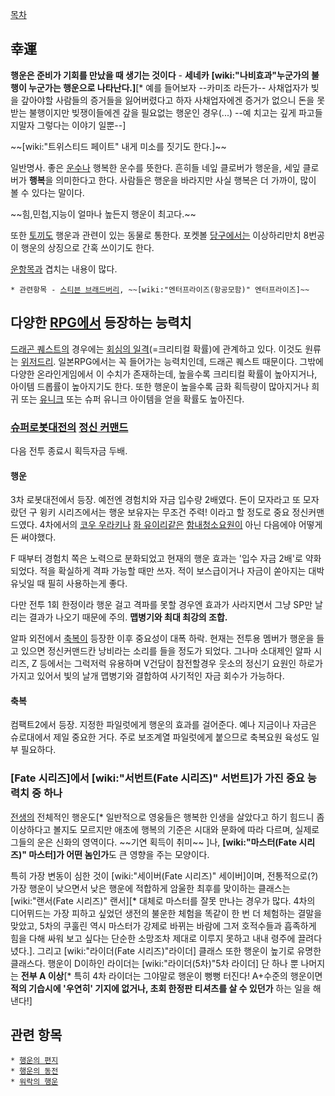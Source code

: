 [[목차]]
== 幸運 ==
'''행운은 준비가 기회를 만났을 때 생기는 것이다''' - '''세네카'''
'''[wiki:"나비효과"누군가의 불행이 누군가는 행운으로 나타난다.]'''[* 예를 들어보자 --카미조 라든가-- 사채업자가 빚을 갚아야할 사람들의 증거들을 잃어버렸다고 하자 사채업자에겐 증거가 없으니 돈을 못받는 불행이지만 빚쟁이들에겐 갚을 필요없는 행운인 경우(...) --예 치고는 깊게 파고들지말자 그렇다는 이야기 일뿐--]


~~[wiki:"트위스티드 페이트" 내게 미소를 짓기도 한다.]~~

일반명사. 좋은 [[운]]수나 행복한 운수를 뜻한다. 흔히들 네잎 클로버가 행운을, 세잎 클로버가 '''행복'''을 의미한다고 한다. 사람들은 행운을 바라지만 사실 행복은 더 가까이, 많이 볼 수 있다는 말이다.

~~힘,민첩,지능이 얼마나 높든지 행운이 최고다.~~

또한 [[토끼]]도 행운과 관련이 있는 동물로 통한다. 포켓볼 [[당구]]에서는 이상하리만치 8번공이 행운의 상징으로 간혹 쓰이기도 한다. 

[[운]]항목과 겹치는 내용이 많다.

 * 관련항목 - [[스티븐 브래드버리]], ~~[wiki:"엔터프라이즈(항공모함)" 엔터프라이즈]~~
== 다양한 [[RPG]]에서 등장하는 능력치 ==
[[드래곤 퀘스트]]의 경우에는 [[회심의 일격]](=크리티컬 확률)에 관계하고 있다. 이것도 원류는 [[위저드리]]. 일본RPG에서는 꼭 들어가는 능력치인데, 드래곤 퀘스트 때문이다. 그밖에 다양한 온라인게임에서 이 수치가 존재하는데, 높을수록 크리티컬 확률이 높아지거나, 아이템 드롭률이 높아지기도 한다. 또한 행운이 높을수록 금화 획득량이 많아지거나 희귀 또는 [[유니크]] 또는 슈퍼 유니크 아이템을 얻을 확률도 높아진다.

=== [[슈퍼로봇대전]]의 [[정신 커맨드]] ===
다음 전투 종료시 획득자금 두배.

==== 행운 ====
3차 로봇대전에서 등장. 예전엔 경험치와 자금 입수량 2배였다. 돈이 모자라고 또 모자랐던 구 윙키 시리즈에서는 행운 보유자는 무조건 주력! 이라고 할 정도로 중요 정신커맨드였다. 4차에서의 [[코우 우라키]]나 [[화 유이리]]같은 [[함내청소요원]]이 아닌 다음에야 어떻게든 써야했다.  

F 때부터 경험치 쪽은 노력으로 분화되었고 현재의 행운 효과는 '입수 자금 2배'로 약화되었다. 적을 확실하게 격파 가능할 때만 쓰자. 적이 보스급이거나 자금이 쏟아지는 대박 유닛일 때 필히 사용하는게 좋다. 

다만 전투 1회 한정이라 행운 걸고 격파를 못할 경우엔 효과가 사라지면서 그냥 SP만 날리는 결과가 나오기 때문에 주의. '''맵병기와 최대 최강의 조합.'''

알파 외전에서 [[축복]]이 등장한 이후 중요성이 대폭 하락. 현재는 전투용 멤버가 행운을 들고 있으면 정신커맨드칸 낭비라는 소리를 들을 정도가 되었다. 그나마 소대제인 알파 시리즈, Z 등에서는 그럭저럭 유용하며 V건담이 참전할경우 웃소의 정신기 요원인 하로가 가지고 있어서 빛의 날개 맵병기와 결합하여 사기적인 자금 회수가 가능하다.

==== 축복 ====
컴팩트2에서 등장. 지정한 파일럿에게 행운의 효과를 걸어준다. 예나 지금이나 자금은 슈로대에서 제일 중요한 거다. 주로 보조계열 파일럿에게 붙으므로 축복요원 육성도 일부 필요하다.

=== [Fate 시리즈]에서 [wiki:"서번트(Fate 시리즈)" 서번트]가 가진 중요 능력치 중 하나 ===
[[전생]]의 전체적인 행운도[* 일반적으로 영웅들은 행복한 인생을 살았다고 하기 힘드니 좀 이상하다고 볼지도 모르지만 애초에 행복의 기준은 시대와 문화에 따라 다르며, 실제로 그들의 운은 신화의 영역이다. ~~기연 획득이 취미~~ ]나, '''[wiki:"마스터(Fate 시리즈)" 마스터]가 어떤 놈인가'''도 큰 영향을 주는 모양이다.

특히 가장 변동이 심한 것이 [wiki:"세이버(Fate 시리즈)" 세이버]이며, 전통적으로(?) 가장 행운이 낮으면서 낮은 행운에 적합하게 암울한 최후를 맞이하는 클래스는 [wiki:"랜서(Fate 시리즈)" 랜서][* 대체로 마스터를 잘못 만나는 경우가 많다. 4차의 디어뮈드는 가장 피하고 싶었던 생전의 불운한 체험을 똑같이 한 번 더 체험하는 결말을 맞았고, 5차의 쿠훌린 역시 마스터가 강제로 바뀌는 바람에 그저 호적수들과 흡족하게 힘을 다해 싸워 보고 싶다는 단순한 소망조차 제대로 이루지 못하고 내내 령주에 끌려다녔다.]. 그리고 [wiki:"라이더(Fate 시리즈)"라이더] 클래스 또한 행운이 높기로 유명한 클래스다. 행운이 D이하인 라이더는 [wiki:"라이더(5차)"5차 라이더] 단 하나 뿐 나머지는 '''전부 A 이상'''[* 특히 4차 라이더는 그야말로 행운이 뻥뻥 터진다! A+수준의 행운이면 '''적의 기습시에 '우연히' 기지에 없거나, 초회 한정판 티셔츠를 살 수 있던가''' 하는 일을 해낸다!]

== 관련 항목 ==
 * [[행운의 편지]]
 * [[행운의 동전]]
 * [[워락의 행운]]
